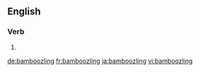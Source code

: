 
==English==

===Verb===
{{head|en}}

# {{present participle of|bamboozle|lang=en}}

[[de:bamboozling]]
[[fr:bamboozling]]
[[ja:bamboozling]]
[[vi:bamboozling]]